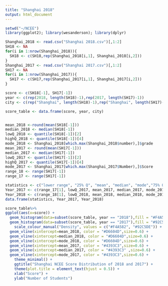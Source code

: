 ```yaml
---
title: "Shanghai 2018"
output: html_document
---
```


```r
setwd("~/NCEE")
library(ggplot2); library(wesanderson); library(dplyr)
```

```r
Shanghai_2018 <- read.csv("Shanghai 2018.csv")[,1:2]
SH18 <- NA
for(i in 1:nrow(Shanghai_2018)){
  SH18 <- c(SH18,rep(Shanghai_2018[i,1], Shanghai_2018[i,2]))
}
Shanghai_2017 <- read.csv("Shanghai 2017.csv")[,1:2]
SH17 <- NA
for(i in 1:nrow(Shanghai_2017)){
  SH17 <- c(SH17,rep(Shanghai_2017[i,1], Shanghai_2017[i,2]))
}

score <- c(SH18[-1], SH17[-1])
year <- c(rep(2018, length(SH18)-1),rep(2017, length(SH17)-1))
city <- c(rep("Shanghai", length(SH18)-1),rep("Shanghai", length(SH17)-1))

score_table <- data.frame(score, year, city)


mean_2018 <-round(mean(SH18[-1]))
median_2018 <- median(SH18[-1])
lowQ_2018 <- quantile(SH18[-1])[2]
highQ_2018 <- quantile(SH18[-1])[4]
mode_2018 <- Shanghai_2018[which.max(Shanghai_2018$number),]$grade
mean_2017 <- round(mean(SH17[-1]))
median_2017 <- median(SH17[-1])
lowQ_2017 <- quantile(SH17[-1])[2]
highQ_2017 <- quantile(SH17[-1])[4]
mode_2017 <- Shanghai_2017[which.max(Shanghai_2017$Number),]$Score
range_18 <- range(SH17[-1])
range_17 <- range(SH17[-1])

statistics <- c("lower range", "25% Q", "mean", "median", "mode","75% Q", "higher range")
Year_2017 <- c(range_17[1], lowQ_2017, mean_2017, median_2017, mode_2017, highQ_2017, range_17[2])
Year_2018 <- c(range_18[1], lowQ_2018, mean_2018, median_2018, mode_2018, highQ_2018, range_18[2])
data.frame(statistics, Year_2017, Year_2018)

score_table%>%
ggplot(aes(x=score)) + 
  geom_histogram(data=subset(score_table, year == "2018"),fill = "#F4A582", binwidth = 0.5) +
  geom_histogram(data=subset(score_table, year == "2017"),fill = "#92C5DE", binwidth = 0.5) +
    scale_colour_manual("Density", values = c("#F4A582", "#92C5DE")) +
  geom_vline(xintercept=mean_2018, color = "#D6604D",size=0.6) +
  geom_vline(xintercept=median_2018, color = "#D6604D",size=0.6) +
  geom_vline(xintercept=mode_2018, color = "#D6604D",size=0.6) +
  geom_vline(xintercept=mean_2017, color = "#4393C3",size=0.6) +
  geom_vline(xintercept=median_2017, color = "#4393C3" ,size=0.6) +
  geom_vline(xintercept=mode_2017, color = "#4393C3",size=0.6) +
    theme_minimal() +
    ggtitle("Shanghai NCEE Score Distribution of 2018 and 2017") +
    theme(plot.title = element_text(hjust = 0.5)) +
    xlab("Score") +
    ylab("Number of Students")

```
